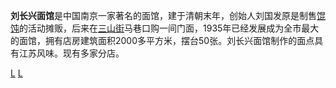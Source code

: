 {{Unreferenced|time=2020-01-14T00:58:59+00:00}}
'''刘长兴面馆'''是中国南京一家著名的面馆，建于清朝末年，创始人刘国发原是制售[[馄饨|馄饨]]的活动摊贩，后来在[[三山街|三山街]]马巷口购一间门面，1935年已经发展成为全市最大的面馆，拥有店房建筑面积2000多平方米，摆台50张。刘长兴面馆制作的面点具有江苏风味。现有多家分店。
{{nanjing-stub}}
{{food-stub}}
[[Category:南京美食|L]]
[[Category:面馆|L]]